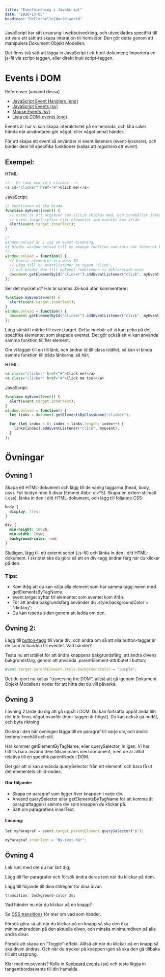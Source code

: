 ```yaml
---
title: "Eventbindning i JavaScript"
date: "2020-10-05"
headings: "Hello:hello|World:world"
---
```


JavaScript har sitt ursprung i webbutveckling, och utvecklades specifikt till att vara ett sätt att skapa interation till hemsidor. Den gör detta genom att manipulera Dokument Objekt Modellen.

Det finns två sätt att lägga in JavaScript i ett html-dokument; Importera en js-fil via script-taggen, eller direkt inuti script-taggen.
# Events i DOM

Referenser (använd dessa)

- [JavaScript Event Handlers (eng)](https://developer.mozilla.org/en-US/docs/Web/Guide/Events/Event_handlers)
- [JavaScript Events (sv)](http://htmlhunden.se/dist/04-05-js-events.html)
- [Mouse Events (sv)](https://dbwebb.se/guide/javascript1/mouseEvent)
- [Lista på DOM-events (eng)](https://developer.mozilla.org/en-US/docs/Web/Events)

Events är hur vi kan skapa interaktivitet på en hemsida, och låta saker hända när användaren gör något, eller något annat händer.

För att skapa ett event så använder vi event listeners (event-lyssnare), och binder dem till specifika funktioner (kallas att _registrera ett event_).

## Exempel:

HTML:

```html
<!-- En länk med id't clicker -->
<a id="clicker" href="#">Click me!</a>
```

JavaScript:

```javascript
// Funktionen vi ska binda
function myEvent(event) {
  // event är ett argument som alltid skickas med, och innehåller information om eventet
  // event.target syftar till elementet som eventet kom ifrån
  alert(event.target.innerText);
}

/*
window.onload är i sig en event-bindning.
Vi binder window.onload till en anonym funktion som körs när fönstret har laddat klart.
*/
window.onload = function() {
  // Hämtar elementet via dess ID
  // Lägg till en eventlistener av typen 'click',
  // och binder den till myEvent-funktionen vi deklarerade ovan
  document.getElementById("clicker").addEventListener("click", myEvent);
};
```

Ser det mycket ut? Här är samma JS-kod utan kommentarer:

```javascript
function myEvent(event) {
  alert(event.target.innerText);
}
window.onload = function() {
  document.getElementById("clicker").addEventListener("click", myEvent);
};
```

Lägg särskilt märke till event.target. Detta innebär att vi kan peka på det specifika elementet som skapade eventet. Det gör också att vi kan använda samma funktion till fler element.

Om vi lägger till en till länk, och ändrar id till class istället, så kan vi binda samma funktion till båda länkarna, så här;

HTML:

```html
<a class="clicker" href="#">Click me!</a>
<a class="clicker" href="#">Click me too!</a>
```

JavaScript:

```javascript
function myEvent(event) {
  alert(event.target.innerText);
}
window.onload = function() {
  let links = document.getElementsByClassName("clicker");

  for (let index = 0; index < links.length; index++) {
    links[index].addEventListener("click", myEvent);
  }
};
```

<h1 style="page-break-before: always;">Övningar</h1>

## Övning 1

Skapa ett HTML-dokument och lägg till de vanlig taggarna (head, body, osv). Fyll bodyn med 5 divar (Emmet Abbr: div\*5). Skapa en extern stilmall (.css), länka in den i ditt HTML-dokument, och lägg till följande CSS:

```css
body {
  display: flex;
}

div {
  min-height: 100vh;
  min-width: 20vw;
  background-color: red;
}
```

Slutligen, lägg till ett externt script (.js-fil) och länka in den i ditt HTML-dokument. I skriptet ska du göra så att en div-tagg ändrar färg när du klickar på den.

### Tips:

- Kom ihåg att du kan välja alla element som har samma tagg-namn med getElementsByTagName.
- event.target syftar till elementet som eventet kom ifrån.
- För att ändra bakgrundsfärg använder du .style.backgroundColor = "dinfärg";
- Du kan resetta sidan genom att ladda om den.

## Övning 2:

Lägg till [button-tagg](https://developer.mozilla.org/en-US/docs/Web/HTML/Element/button) till varje div, och ändra om så att alla button-taggar är de som är bundna till eventet. Vad händer?

Testa nu att istället för att ändra knappens bakgrundsfärg, att ändra divens bakgrundsfärg, genom att använda .parentElement-attributet i button;

```javascript
event.target.parentElement.style.backgroundColor = "purple";
```

Det du gjort nu kallas "traversing the DOM", alltså att gå igenom Dokument Objekt Modellens noder för att hitta det du vill påverka.

<h2 style="page-break-before: always;">Övning 3</h2>
I övning 2 lärde du dig att gå uppåt i DOM. Du kan fortsätta uppåt ända tills det inte finns något ovanför (html-taggen är högst). Du kan också gå nedåt, och byta riktning

Du ska i den här övningen lägga till en paragraf till varje div, och ändra textens innehåll och stil.

Här kommer getElementByTagName, eller querySelector, in igen. Vi har hittills bara använd dem tillsammans med document, men de är alltid relativa till en specifik parentNode i DOM.

Det gör att vi kan använda querySelector från ett element, och bara få ut det elementets child-nodes.

#### Gör följande:

- Skapa en paragraf som ligger över knappen i varje div.
- Använd querySelector eller getElementsByTagName för att komma åt paragraftaggen i samma div som knappen du klickar på.
- Sätt om paragrafens innerText.

#### Lösning:

```javascript
let myParagraf = event.target.parentElement.querySelector("p");

myParagraf.innerText = "Ny-text-här";
```

## Övning 4

Lek runt med det du har lärt dig;

Lägg till fler paragrafer och försök ändra deras text när du klickar på dem.

Lägg till följande till dina stilregler för dina divar:

```css
transition: background-color 3s;
```

Vad händer nu när du klickar på en knapp?

Se [CSS transitions](https://developer.mozilla.org/en-US/docs/Web/CSS/CSS_Transitions/Using_CSS_transitions) för mer om vad som händer.

Försök göra så att när du klickar på en knapp så ska den öka minimumbredden på den aktuella diven, och minska minimumdiven på alla andra divar.

Försök att skapa en "Toggle"-effekt. Alltså att när du klickar på en knapp så ska diven ändras. Och när du trycker på knappen igen så ska den gå tillbaka till sitt ursprung.

Klar med musevents? Kolla in [Keyboard events (sv)](https://dbwebb.se/guide/javascript1/keyboardEvent) och testa lägga in tangentbordsevents till din hemsida.
